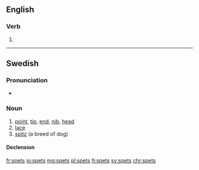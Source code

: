 ==English==

===Verb===
{{head|en|verb form}}

# {{en-third-person singular of|spet}}

----

==Swedish==

===Pronunciation===
* {{audio|Sv-spets.ogg|Audio|lang=sv}}

===Noun===
{{sv-noun|c}}

# [[point]], [[tip]], [[end]], [[nib]], [[head]]
# [[lace]]
# [[spitz]] (a breed of dog)

====Declension====
{{sv-noun-reg-ar|genitive=}}

[[fr:spets]]
[[io:spets]]
[[mg:spets]]
[[pl:spets]]
[[fi:spets]]
[[sv:spets]]
[[chr:spets]]